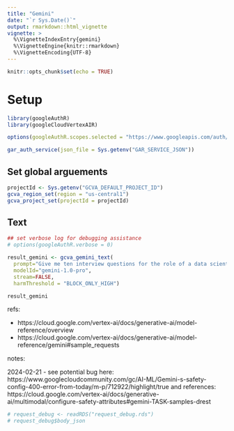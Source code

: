 ```yaml
---
title: "Gemini"
date: "`r Sys.Date()`"
output: rmarkdown::html_vignette
vignette: >
  %\VignetteIndexEntry{gemini}
  %\VignetteEngine{knitr::rmarkdown}
  %\VignetteEncoding{UTF-8}
---
```



```r
knitr::opts_chunk$set(echo = TRUE)
```

# Setup

```r
library(googleAuthR)
library(googleCloudVertexAIR)

options(googleAuthR.scopes.selected = "https://www.googleapis.com/auth/cloud-platform")

gar_auth_service(json_file = Sys.getenv("GAR_SERVICE_JSON"))
```

## Set global arguements

```r
projectId <- Sys.getenv("GCVA_DEFAULT_PROJECT_ID")
gcva_region_set(region = "us-central1")
gcva_project_set(projectId = projectId)
```


## Text 

```r
## set verbose log for debugging assistance
# options(googleAuthR.verbose = 0)
```

```r
result_gemini <- gcva_gemini_text(
  prompt="Give me ten interview questions for the role of a data scientist related to the R language.",
  modelId="gemini-1.0-pro",
  stream=FALSE,
  harmThreshold = "BLOCK_ONLY_HIGH")

result_gemini
```


refs:

* https://cloud.google.com/vertex-ai/docs/generative-ai/model-reference/overview
* https://cloud.google.com/vertex-ai/docs/generative-ai/model-reference/gemini#sample_requests


notes:

2024-02-21 - see potential bug here: https://www.googlecloudcommunity.com/gc/AI-ML/Gemini-s-safety-config-400-error-from-today/m-p/712922/highlight/true
and references: https://cloud.google.com/vertex-ai/docs/generative-ai/multimodal/configure-safety-attributes#gemini-TASK-samples-drest


```r
# request_debug <- readRDS("request_debug.rds")
# request_debug$body_json
```

